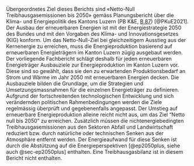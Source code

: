 
Übergeordnetes Ziel dieses Berichts sind «Netto-Null Treibhausgasemissionen bis 2050» gemäss Planungsbericht über die Klima- und Energiepolitik des Kantons Luzern (PB K&E, [B 87](https://newsletter.lu.ch/files/SK/Mitteilungen%202021/10_Okt/20211018_B87.pdf)) [@PKuE2021]. Der Ausbau der erneuerbaren Energien ist mit der Energiestrategie 2050 des Bundes und mit den Vorgaben des Klima- und Innovationsgesetzes (KIG) konform. Um das Netto-Null-Ziel bei gleichzeitigem Ausstieg aus der Kernenergie zu erreichen, muss die Energieproduktion basierend auf erneuerbaren Energieträgern im Kanton Luzern zügig ausgebaut werden. Der vorliegende Fachbericht schlägt deshalb für jeden erneuerbaren Energieträger Ausbauziele zur Energieproduktion im Kanton Luzern vor. Diese sind so gewählt, dass sie den zu erwartenden Produktionsbedarf an Strom und Wärme im Jahr 2050 mit erneuerbaren Energien decken. Die Ausbauziele bilden die Grundlage, um die Strategien und Umsetzungsmassnahmen für die einzelnen Energieträger zu definieren. Aufgrund der fortschreitenden technologischen Entwicklung und sich verändernden politischen Rahmenbedingungen werden die Ziele regelmässig überprüft und gegebenenfalls angepasst. Der Umstieg auf erneuerbare Energieproduktion alleine reicht nicht aus, um das Ziel "Netto null bis 2050" zu erreichen. Zusätzlich müssen die nichtenergiebedingten Treibhausgasemissionen aus den Sektoren Abfall und Landwirtschaft reduziert bzw. durch natürliche oder technischen Senken aus der Atmosphäre entfernt werden. Der Energieaufwand für diese Senken ist durch die Abstützung auf die Energieperspektiven [@ep2050plus, siehe auch @sec-ep2050plus] enthalten. Eine Treibhausgasbilanz ist in diesem Bericht nicht enthalten.  





<!--# sowie Stossrichtungen für die dafür benötigten Massnahmen festzulegen. --> 


<!--# comment --> 




